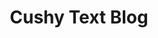 ---
title: Cushy Text Blog
description: "Updates, thoughts and news about the Cushy Text theme for Lume 3+"
layout: layouts/post-index.vto
metas:
  image: /blog/index.png
  description: The Cushy Text Blog
menu:
  order: 0
  visible: false
---